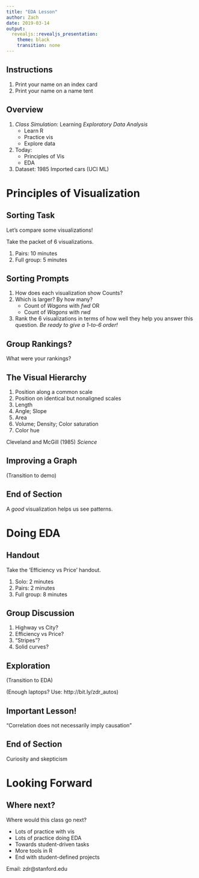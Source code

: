 ```yaml
---
title: "EDA Lesson"
author: Zach
date: 2019-03-14
output:
  revealjs::revealjs_presentation:
    theme: black
    transition: none
---
```


## Instructions

1. Print your name on an index card
2. Print your name on a name tent

## Overview

1. *Class Simulation*: Learning *Exploratory Data Analysis*
    - Learn R
    - Practice vis
    - Explore data
2. Today:
    - Principles of Vis
	- EDA
3. Dataset: 1985 Imported cars (UCI ML)

# Principles of Visualization

## Sorting Task

Let's compare some visualizations!

Take the packet of 6 visualizations.

1. Pairs: 10 minutes
2. Full group: 5 minutes

## Sorting Prompts

1. How does each visualization show Counts?
2. Which is larger? By how many?
    - Count of *Wagons* with *fwd* OR
	- Count of *Wagons* with *rwd*
3. Rank the 6 visualizations in terms of how well they help you answer this
   question. *Be ready to give a 1-to-6 order!*

## Group Rankings?

What were your rankings?

## The Visual Hierarchy

1. Position along a common scale
2. Position on identical but nonaligned scales
3. Length
4. Angle; Slope
5. Area
6. Volume; Density; Color saturation
7. Color hue

Cleveland and McGill (1985) *Science*

## Improving a Graph

(Transition to demo)

## End of Section

A *good* visualization helps us see patterns.

# Doing EDA

## Handout

Take the 'Efficiency vs Price' handout.

1. Solo: 2 minutes
2. Pairs: 2 minutes
3. Full group: 8 minutes

## Group Discussion

1. Highway vs City?
2. Efficiency vs Price?
3. "Stripes"?
4. Solid curves?

## Exploration

(Transition to EDA)

(Enough laptops? Use: http://bit.ly/zdr_autos)

## Important Lesson!

"Correlation does not necessarily imply causation"

## End of Section

Curiosity and skepticism

# Looking Forward

## Where next?

Where would this class go next?

- Lots of practice with vis
- Lots of practice doing EDA
- Towards student-driven tasks
- More tools in R
- End with student-defined projects

Email: zdr@stanford.edu

